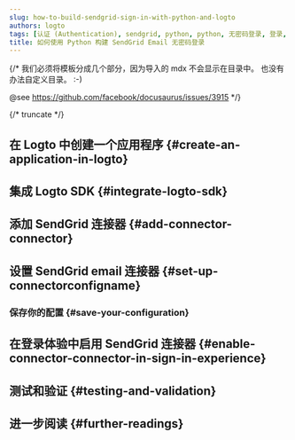 ```yaml
---
slug: how-to-build-sendgrid-sign-in-with-python-and-logto
authors: logto
tags: [认证 (Authentication), sendgrid, python, python, 无密码登录, 登录, 登录]
title: 如何使用 Python 构建 SendGrid Email 无密码登录
---
```


{/*
  我们必须将模板分成几个部分，因为导入的 mdx 不会显示在目录中。
  也没有办法自定义目录。 :-)

  @see https://github.com/facebook/docusaurus/issues/3915
*/}



{/* truncate */}

<Intro connector={connector} sdk="Python" link="https://www.python.org" />

## 在 Logto 中创建一个应用程序 \{#create-an-application-in-logto}

<CreateApplication type="Traditional web" framework="Flask" />

## 集成 Logto SDK \{#integrate-logto-sdk}

<IntegrateSdk />

## 添加 SendGrid 连接器 \{#add-connector-connector}

<AddPasswordlessConnector
  connector={connector}
  connectorType="Email"
  passwordlessSignUpIdentifier="电子邮件地址"
/>

## 设置 SendGrid email 连接器 \{#set-up-connectorconfigname}

<ConnectorGuide />

### 保存你的配置 \{#save-your-configuration}

<SaveYourConfiguration connector={connector} />

## 在登录体验中启用 SendGrid 连接器 \{#enable-connector-connector-in-sign-in-experience}

<EnablePasswordlessConnector
  connectorType="Email"
  passwordlessSignUpIdentifier="电子邮件地址"
/>

## 测试和验证 \{#testing-and-validation}

<TestingAndValidation connector={connector} sdk="Python" />

## 进一步阅读 \{#further-readings}

<FurtherReadings />